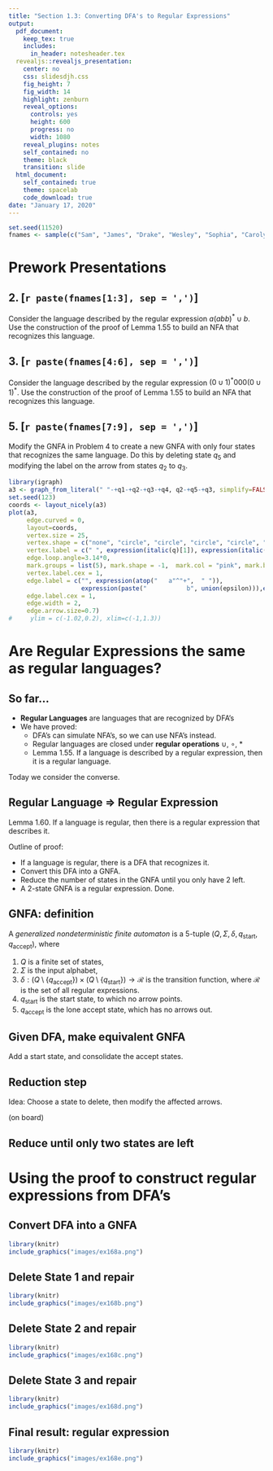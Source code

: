 ```yaml
---
title: "Section 1.3: Converting DFA's to Regular Expressions"
output:
  pdf_document:
    keep_tex: true
    includes:
      in_header: notesheader.tex
  revealjs::revealjs_presentation:
    center: no
    css: slidesdjh.css
    fig_height: 7
    fig_width: 14
    highlight: zenburn
    reveal_options:
      controls: yes
      height: 600
      progress: no
      width: 1080
    reveal_plugins: notes
    self_contained: no
    theme: black
    transition: slide
  html_document:
    self_contained: true
    theme: spacelab
    code_download: true
date: "January 17, 2020"
---
```


```r
set.seed(11520)
fnames <- sample(c("Sam", "James", "Drake", "Wesley", "Sophia", "Carolyn", "Trevor", "Tristan", "Ryley"))
```

# Prework Presentations

## 2. [`r paste(fnames[1:3], sep = ',')`] 

Consider the language described by the regular expression $a(abb)^*\cup b$. Use the construction of the proof of Lemma 1.55 to build an NFA that recognizes this language.

## 3. [`r paste(fnames[4:6], sep = ',')`] 

Consider the language described by the regular expression $(0\cup 1)^*000(0\cup 1)^*$. Use the construction of the proof of Lemma 1.55 to build an NFA that recognizes this language.

## 5. [`r paste(fnames[7:9], sep = ',')`] 

Modify the GNFA in Problem 4 to create a new GNFA with only four states that recognizes the same language. Do this by deleting state $q_5$ and modifying the label on the arrow from states $q_2$ to $q_3$. 

```r
library(igraph)
a3 <- graph_from_literal(" "-+q1-+q2-+q3-+q4, q2-+q5-+q3, simplify=FALSE)
set.seed(123)
coords <- layout_nicely(a3)
plot(a3, 
     edge.curved = 0, 
     layout=coords,
     vertex.size = 25,
     vertex.shape = c("none", "circle", "circle", "circle", "circle", "circle"),
     vertex.label = c(" ", expression(italic(q)[1]), expression(italic(q)[2]), expression(italic(q)[3]), expression(italic(q)[4]), expression(italic(q)[5])),
     edge.loop.angle=3.14*0,
     mark.groups = list(5), mark.shape = -1,  mark.col = "pink", mark.border = "black",
     vertex.label.cex = 1,
     edge.label = c("", expression(atop("   a"^"+",  " ")),
                    expression(paste("           b", union(epsilon))),expression("        ab"^"*"),expression(atop(" ", "bab      ")),"a\n"), 
     edge.label.cex = 1,
     edge.width = 2,
     edge.arrow.size=0.7) 
#     ylim = c(-1.02,0.2), xlim=c(-1,1.3))
```

# Are Regular Expressions the same as regular languages?

## So far...

- **Regular Languages** are languages that are recognized by DFA's
- We have proved:
    + DFA's can simulate NFA's, so we can use NFA's instead.
    + Regular languages are closed under **regular operations** $\cup$, $\circ$, $*$
    + Lemma 1.55. If a language is described by a regular expression, then it is a regular language.

Today we consider the converse.

## Regular Language $\Rightarrow$ Regular Expression

Lemma 1.60. If a language is regular, then there is a regular expression that describes it.

Outline of proof:

- If a language is regular, there is a DFA that recognizes it.
- Convert this DFA into a GNFA.
- Reduce the number of states in the GNFA until you only have 2 left.
- A 2-state GNFA is a regular expression. Done.

## GNFA: definition

A *generalized nondeterministic finite automaton* is a 5-tuple $(Q, \Sigma, \delta, q_\text{start}, q_\text{accept})$, where

1. $Q$ is a finite set of states,
2. $\Sigma$ is the input alphabet,
3. $\delta: (Q \setminus \{q_\text{accept}\})\times (Q \setminus \{q_\text{start}\}) \longrightarrow \mathcal{R}$ is the transition function, where $\mathcal{R}$ is the set of all regular expressions.
4. $q_\text{start}$ is the start state, to which no arrow points.
5. $q_\text{accept}$ is the lone accept state, which has no arrows out.

## Given DFA, make equivalent GNFA 

Add a start state, and consolidate the accept states.

## Reduction step

Idea: Choose a state to delete, then modify the affected arrows.

(on board)

## Reduce until only two states are left

# Using the proof to construct regular expressions from DFA's

## Convert DFA into a GNFA

```r
library(knitr)
include_graphics("images/ex168a.png")
```

## Delete State 1 and repair

```r
library(knitr)
include_graphics("images/ex168b.png")
```

## Delete State 2 and repair

```r
library(knitr)
include_graphics("images/ex168c.png")
```

## Delete State 3 and repair

```r
library(knitr)
include_graphics("images/ex168d.png")
```

## Final result: regular expression

```r
library(knitr)
include_graphics("images/ex168e.png")
```




